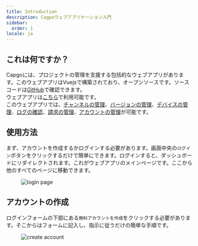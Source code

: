```yaml
---
title: Introduction
description: Cagpoウェブアプリケーション入門
sidebar:
  order: 1
locale: ja
---
```


## これは何ですか？

Capgoには、プロジェクトの管理を支援する包括的なウェブアプリがあります。このウェブアプリはVuejsで構築されており、オープンソースです。ソースコードは[GitHub](https://github.com/Cap-go/capgo/tree/main/src/)で確認できます。\
ウェブアプリは[こちら](https://console.capgo.app/)で利用可能です。\
このウェブアプリでは、[チャンネルの管理](/docs/webapp/channels/)、[バージョンの管理](/docs/webapp/bundles/)、[デバイスの管理](/docs/webapp/devices/)、[ログの確認](/docs/webapp/logs/)、[請求の管理](/docs/webapp/settings/)、[アカウントの管理](/docs/webapp/settings/)が可能です。

## 使用方法

まず、アカウントを作成するかログインする必要があります。画面中央の`ログイン`ボタンをクリックするだけで簡単にできます。ログインすると、ダッシュボードにリダイレクトされます。これがウェブアプリのメインページです。ここから他のすべてのページに移動できます。

<figure><img src="/login.webp" alt="login page" /><figcaption></figcaption></figure>

## アカウントの作成

ログインフォームの下部にある`無料アカウントを作成`をクリックする必要があります。そこからはフォームに記入し、指示に従うだけの簡単な手順です。

<figure><img src="/create-account.webp" alt="create account" /><figcaption></figcaption></figure>
